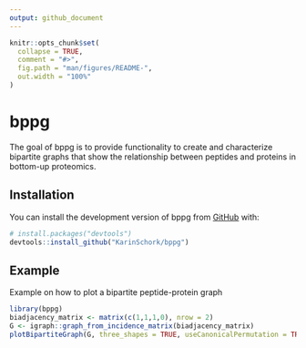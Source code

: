 ```yaml
---
output: github_document
---
```


<!-- README.md is generated from README.Rmd. Please edit that file -->

```r
knitr::opts_chunk$set(
  collapse = TRUE,
  comment = "#>",
  fig.path = "man/figures/README-",
  out.width = "100%"
)
```

# bppg

<!-- badges: start -->
<!-- badges: end -->

The goal of bppg is to provide functionality to create and characterize bipartite graphs that 
    show the relationship between peptides and proteins in bottom-up proteomics.


## Installation

You can install the development version of bppg from [GitHub](https://github.com/) with:

``` r
# install.packages("devtools")
devtools::install_github("KarinSchork/bppg")
```

## Example

Example on how to plot a bipartite peptide-protein graph

```r
library(bppg)
biadjacency_matrix <- matrix(c(1,1,1,0), nrow = 2)
G <- igraph::graph_from_incidence_matrix(biadjacency_matrix)
plotBipartiteGraph(G, three_shapes = TRUE, useCanonicalPermutation = TRUE)
```
